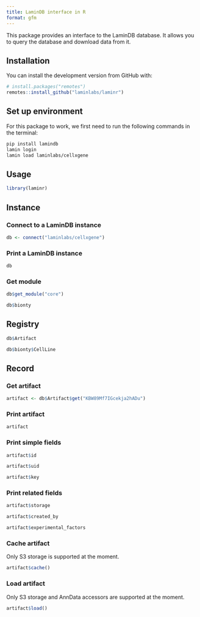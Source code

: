 ```yaml
---
title: LaminDB interface in R
format: gfm
---
```


This package provides an interface to the LaminDB database. It allows you to query the database and download data from it.

## Installation

You can install the development version from GitHub with:

```R
# install.packages("remotes")
remotes::install_github("laminlabs/laminr")
```

## Set up environment


For this package to work, we first need to run the following commands in the terminal:

```bash
pip install lamindb
lamin login
lamin load laminlabs/cellxgene
```

## Usage

```r
library(laminr)
```

## Instance

### Connect to a LaminDB instance

```r
db <- connect("laminlabs/cellxgene")
```


### Print a LaminDB instance

```r
db
```

### Get module

```r
db$get_module("core")

db$bionty
```

## Registry

```r
db$Artifact
```

```r
db$bionty$CellLine
```

## Record

### Get artifact

```r
artifact <- db$Artifact$get("KBW89Mf7IGcekja2hADu")
```

### Print artifact

```r
artifact
```

### Print simple fields

```r
artifact$id

artifact$uid

artifact$key
```

### Print related fields

```r
artifact$storage

artifact$created_by

artifact$experimental_factors
```

### Cache artifact

:::{.callout-note}
Only S3 storage is supported at the moment.
:::

```r
artifact$cache()
```

### Load artifact

:::{.callout-note}
Only S3 storage and AnnData accessors are supported at the moment.
:::

```r
artifact$load()
```
